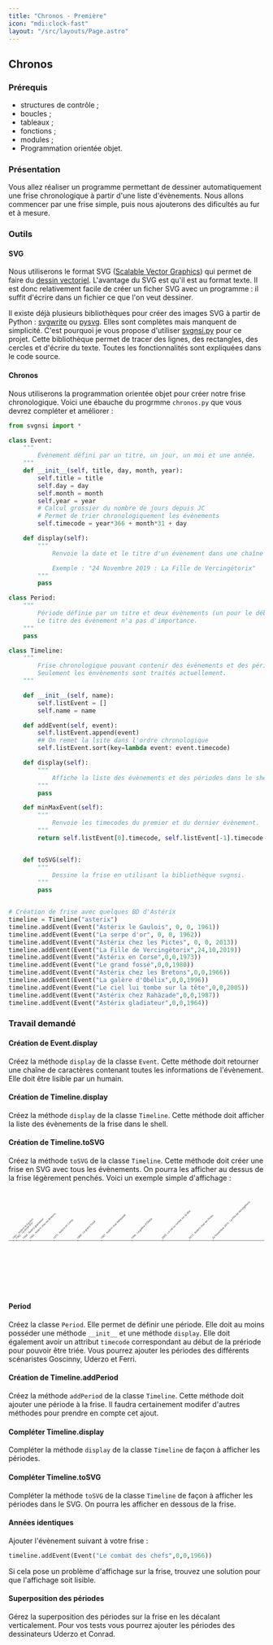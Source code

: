 ```yaml
---
title: "Chronos - Première"
icon: "mdi:clock-fast"
layout: "/src/layouts/Page.astro"
---
```


## Chronos

### Prérequis

  - structures de contrôle ;
  - boucles ;
  - tableaux ;
  - fonctions ;
  - modules ;
  - Programmation orientée objet.

### Présentation

Vous allez réaliser un programme permettant de dessiner automatiquement une
frise chronologique à partir d'une liste d'évènements. Nous allons commencer
par une frise simple, puis nous ajouterons des dificultés au fur et à mesure.

### Outils

#### SVG

Nous utiliserons le format SVG ([Scalable Vector Graphics](https://fr.wikipedia.org/wiki/Scalable_Vector_Graphics)) 
qui permet de faire du [dessin vectoriel](https://fr.wikipedia.org/wiki/Image_vectorielle). 
L'avantage du SVG est qu'il est au format texte. Il est donc relativement facile de créer un
ficher SVG avec un programme : il suffit d'écrire dans un fichier ce que l'on
veut dessiner.

Il existe déjà plusieurs bibliothèques pour créer des images SVG à partir de
Python : [svgwrite](https://pypi.org/project/svgwrite/) ou
[pysvg](https://codeboje.de/pysvg/). Elles sont complètes mais manquent de
simplicité. C'est pourquoi je vous propose d'utiliser
[svgnsi.py](/files/python/svgnsi.py) pour ce projet. Cette bibliothèque permet
de tracer des lignes, des rectangles, des cercles et d'écrire du texte. Toutes
les fonctionnalités sont expliquées dans le code source.

#### Chronos

Nous utiliserons la programmation orientée objet pour créer notre frise
chronologique. Voici une ébauche du progrmme `chronos.py` que vous devrez
compléter et améliorer :
    
```py
from svgnsi import *

class Event:
    """
        Évènement défini par un titre, un jour, un moi et une année.
    """
    def __init__(self, title, day, month, year):
        self.title = title
        self.day = day
        self.month = month
        self.year = year
        # Calcul grossier du nombre de jours depuis JC
        # Permet de trier chronologiquement les évènements
        self.timecode = year*366 + month*31 + day

    def display(self):
        """
            Renvoie la date et le titre d'un évènement dans une chaîne de caractère.

            Exemple : "24 Novembre 2019 : La Fille de Vercingétorix"
        """
        pass

class Period:
    """
        Période définie par un titre et deux évènements (un pour le début et un pour la fin)
        Le titre des évènement n'a pas d'importance.
    """
    pass

class Timeline:
    """
        Frise chronologique pouvant contenir des évènements et des périodes.
        Seulement les énvènements sont traités actuellement.
    """

    def __init__(self, name):
        self.listEvent = []
        self.name = name

    def addEvent(self, event):
        self.listEvent.append(event)
        ## On remet la lsite dans l'ordre chronologique
        self.listEvent.sort(key=lambda event: event.timecode)

    def display(self):
        """
            Affiche la liste des évènements et des périodes dans le shell
        """
        pass

    def minMaxEvent(self):
        """
            Renvoie les timecodes du premier et du dernier évènement.
        """
        return self.listEvent[0].timecode, self.listEvent[-1].timecode


    def toSVG(self):
        """
            Dessine la frise en utilisant la bibliothèque svgnsi.
        """
        pass


# Création de frise avec quelques BD d'Astérix
timeline = Timeline("asterix")
timeline.addEvent(Event("Astérix le Gaulois", 0, 0, 1961))
timeline.addEvent(Event("La serpe d'or", 0, 0, 1962))
timeline.addEvent(Event("Astérix chez les Pictes", 0, 0, 2013))
timeline.addEvent(Event("La Fille de Vercingétorix",24,10,2019))
timeline.addEvent(Event("Astérix en Corse",0,0,1973))
timeline.addEvent(Event("Le grand fossé",0,0,1980))
timeline.addEvent(Event("Astérix chez les Bretons",0,0,1966))
timeline.addEvent(Event("La galère d'Obélix",0,0,1996))
timeline.addEvent(Event("Le ciel lui tombe sur la tête",0,0,2005))
timeline.addEvent(Event("Astérix chez Rahàzade",0,0,1987))
timeline.addEvent(Event("Astérix gladiateur",0,0,1964))
```

### Travail demandé

#### Création de Event.display

Créez la méthode `display` de la classe `Event`. Cette méthode doit retourner
une chaîne de caractères contenant toutes les informations de l'évènement.
Elle doit être lisible par un humain.

#### Création de Timeline.display

Créez la méthode `display` de la classe `Timeline`. Cette méthode doit
afficher la liste des évènements de la frise dans le shell.

#### Création de Timeline.toSVG

Créez la méthode `toSVG` de la classe `Timeline`. Cette méthode doit créer une
frise en SVG avec tous les évènements. On pourra les afficher au dessus de la
frise légèrement penchés. Voici un exemple simple d'affichage :

<div class="illus">
	<svg version="1.1" xmlns="http://www.w3.org/2000/svg" xmlns:xlink="http://www.w3.org/1999/xlink" viewBox="0 0 1000 400">
		<line x1="0" y1="200" x2="1000" y2="200" style="stroke: #000000;"></line>
		<line x1="19.500723589001446" y1="198" x2="19.500723589001446" y2="202" style="stroke: #000000;"></line>
		<text x="19.500723589001446" y="195" transform="rotate(-45,19.500723589001446,195)" style="fill: #222222; font-size: 10px; font-family: 'open sans';">1961 : Astérix le Gaulois</text>
		<line x1="32.7424023154848" y1="198" x2="32.7424023154848" y2="202" style="stroke: #000000;"></line>
		<text x="32.7424023154848" y="195" transform="rotate(-45,32.7424023154848,195)" style="fill: #222222; font-size: 10px; font-family: 'open sans';">1962 : La serpe d'or</text>
		<line x1="59.22575976845152" y1="198" x2="59.22575976845152" y2="202" style="stroke: #000000;"></line>
		<text x="59.22575976845152" y="195" transform="rotate(-45,59.22575976845152,195)" style="fill: #222222; font-size: 10px; font-family: 'open sans';">1964 : Astérix gladiateur </text>
		<line x1="85.70911722141824" y1="198" x2="85.70911722141824" y2="202" style="stroke: #000000;"></line>
		<text x="85.70911722141824" y="195" transform="rotate(-45,85.70911722141824,195)" style="fill: #222222; font-size: 10px; font-family: 'open sans';">1966 : Astérix chez les Bretons</text>
		<line x1="178.40086830680173" y1="198" x2="178.40086830680173" y2="202" style="stroke: #000000;"></line>
		<text x="178.40086830680173" y="195" transform="rotate(-45,178.40086830680173,195)" style="fill: #222222; font-size: 10px; font-family: 'open sans';">1973 : Astérix en Corse</text>
		<line x1="271.0926193921852" y1="198" x2="271.0926193921852" y2="202" style="stroke: #000000;"></line>
		<text x="271.0926193921852" y="195" transform="rotate(-45,271.0926193921852,195)" style="fill: #222222; font-size: 10px; font-family: 'open sans';">1980 : Le grand fossé</text>
		<line x1="363.78437047756876" y1="198" x2="363.78437047756876" y2="202" style="stroke: #000000;"></line>
		<text x="363.78437047756876" y="195" transform="rotate(-45,363.78437047756876,195)" style="fill: #222222; font-size: 10px; font-family: 'open sans';">1987 : Astérix chez Rahàzade </text>
		<line x1="482.95947901591893" y1="198" x2="482.95947901591893" y2="202" style="stroke: #000000;"></line>
		<text x="482.95947901591893" y="195" transform="rotate(-45,482.95947901591893,195)" style="fill: #222222; font-size: 10px; font-family: 'open sans';">1996 : La galère d'Obélix</text>
		<line x1="602.1345875542692" y1="198" x2="602.1345875542692" y2="202" style="stroke: #000000;"></line>
		<text x="602.1345875542692" y="195" transform="rotate(-45,602.1345875542692,195)" style="fill: #222222; font-size: 10px; font-family: 'open sans';">2005 : Le ciel lui tombe sur la tête</text>
		<line x1="708.068017366136" y1="198" x2="708.068017366136" y2="202" style="stroke: #000000;"></line>
		<text x="708.068017366136" y="195" transform="rotate(-45,708.068017366136,195)" style="fill: #222222; font-size: 10px; font-family: 'open sans';">2013 : Astérix chez les Pictes</text>
		<line x1="799.602026049204" y1="198" x2="799.602026049204" y2="202" style="stroke: #000000;"></line>
		<text x="799.602026049204" y="195" transform="rotate(-45,799.602026049204,195)" style="fill: #222222; font-size: 10px; font-family: 'open sans';">24 Novembre 2019 : La Fille de Vercingétorix</text>
	</svg>
</div>

#### Period

Créez la classe `Period`. Elle permet de définir une période. Elle doit au
moins posséder une méthode `__init__` et une méthode `display`. Elle doit
également avoir un attribut `timecode` correspondant au début de la prériode
pour pouvoir être triée. Vous pourrez ajouter les périodes des différents
scénaristes Goscinny, Uderzo et Ferri.

#### Création de Timeline.addPeriod

Créez la méthode `addPeriod` de la classe `Timeline`. Cette méthode doit
ajouter une période à la frise. Il faudra certainement modifer d'autres
méthodes pour prendre en compte cet ajout.

#### Compléter Timeline.display

Compléter la méthode `display` de la classe `Timeline` de façon à afficher les
périodes.

#### Compléter Timeline.toSVG

Compléter la méthode `toSVG` de la classe `Timeline` de façon à afficher les
périodes dans le SVG. On pourra les afficher en dessous de la frise.

#### Années identiques

Ajouter l'évènement suivant à votre frise :

```py
timeline.addEvent(Event("Le combat des chefs",0,0,1966))
```

Si cela pose un problème d'affichage sur la frise, trouvez une solution pour
que l'affichage soit lisible.

#### Superposition des périodes

Gérez la superposition des périodes sur la frise en les décalant
verticalement. Pour vos tests vous pourrez ajouter les périodes des
dessinateurs Uderzo et Conrad.
